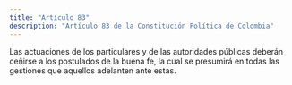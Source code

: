```yaml
---
title: "Artículo 83"
description: "Artículo 83 de la Constitución Política de Colombia"
---
```


Las actuaciones de los particulares y de las autoridades públicas deberán ceñirse a los postulados de la buena fe, la cual se presumirá en todas las gestiones que aquellos adelanten ante estas.
